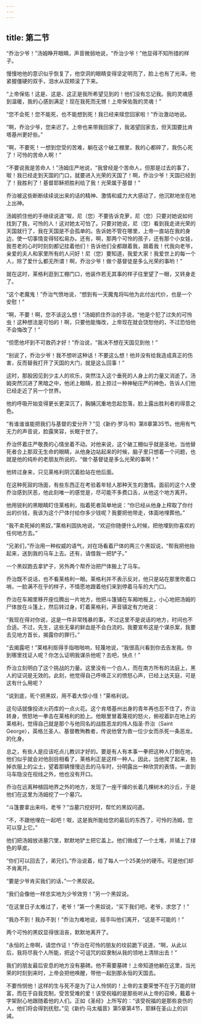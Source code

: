 ```yaml
---
---
---
```

title: 第二节
---




“乔治少爷！”汤姆睁开眼睛，声音微弱地说，“乔治少爷！”他显得不知所措的样子。

慢慢地他的意识似乎恢复了，他空洞的眼睛变得坚定明亮了，脸上也有了光泽。他紧握僵硬的双手，泪水从双颊滚了下来。

“上帝保佑！这是、这是、这正是我所希望见到的！他们没有忘记我。我的灵魂感到温暖，我的心感到满足！现在我死而无憾！上帝保佑我的灵魂！”

“您不会死！您不能死，也不能想到死！我已经来赎您回家啦！”乔治激动地说。

“啊，乔治少爷，您来迟了。上帝也来带我回家了，我渴望回家去，但天国要比肯塔基州更好些。”

“啊，不要死！一想到您受的苦难，躺在这个破工棚里，我的心都碎了，我伤心死了！可怜的苦命人啊！”

“不要说我是苦命人！”汤姆庄严地说，“我曾经是个苦命人，但那是过去的事了，呶！我已经走到天国的门口，就要进入光荣的天国了！啊，乔治少爷！天国已经到了！我胜利了！基督耶稣把胜利给了我！光荣属于基督！”

乔治被这些断断续续说出来的话的精神、激情和威力大大感动了，他沉默地坐在地上出神。

汤姆抓住他的手继续说道“呶，尼（您）不要告诉克萝，尼（您）只要对她说如何找到了我，可怜的人！这对她太可怕了。只要对她说，尼（您）看到我走进光荣的天国就行了，我在天国是不会孤单的。告诉她不管在哪里，上帝一直站在我的身边，使一切事情变得轻松易办。还有，啊，那两个可怜的孩子，还有那个小女娃，我苍老的心时时刻刻都记挂着他们！告诉他们全都跟着我，跟着我！代我向老爷，亲爱的夫人和家里所有的人问好！尼（您）要知道，我爱大家！我爱世上的每一个人，除了爱什么都无所谓！啊，乔治少爷！做个基督徒是多么光荣的事哟！”

就在这时，莱格利逛到工棚门口，他装作若无其事的样子往里望了一眼，又转身走了。

“这个老魔鬼！”乔治气愤地说，“想到有一天魔鬼将叫他为此付出代价，也是一个安慰！”

“啊，不要！啊，您不该这么想！”汤姆抓住乔治的手说，“他是个犯了过失的可怜虫！这种想法是可怕的！啊，只要他能悔改，上帝现在就会饶恕他的，不过恐怕他不会悔改了！”

“但愿他坏到不可救药才好！”乔治说，“我决不想在天国见到他！”

“别说了，乔治少爷！我不想听这种话！不要这么想！他并没有给我造成真正的伤害，反而替我打开了天国的大门，就是这么回事！”

这时，那股因见到少主人的欢乐，突然注入这个垂死的人身上的力量又消逝了。汤姆突然沉进了黑暗之中，他闭上眼睛，脸上掠过一种神秘庄严的神色，告诉人们他已经走近了另一个世界。

他的呼吸开始变得更长更深沉了，胸脯沉重地忽起忽落，脸上露出胜利者的得意之色。

“有谁谁谁能把我们与基督的爱分开？”见《新约·罗马书》第8章第35节。他用有气无力的声音说，脸露笑容，长眠于世了。

乔治怀着庄严敬畏的心情坐着不动。对他来说，这个破工棚似乎就是圣地，当他替死者合上那双无生命的眼睛，从他身边站起来的时候，脑子里只想着一个问题，也就是他的纯朴的老朋友所说的，“做个基督徒是多么光荣的事啊！”

他转过身来，只见莱格利阴沉着脸站在他后面。

在这种死寂的场面，有些东西正在考验着年轻人那种天生的激情。面前的这个人使乔治感到厌恶，他此刻唯一的感觉是，尽可能不多费口舌，从他这个地方离开。

他用锐利的黑眼睛盯住莱格利，指着死者简单地说：“你已经从他身上榨取了你付出的价钱，我该为这个尸体付给你多少钱呢？我要把他带走，体面地埋葬他。”

“我不卖死掉的黑奴，”莱格利固执地说，“欢迎你随便什么时候，把他埋到你喜欢的任何地方去。”

“兄弟们，”乔治用一种权威的语气，对在场看着尸体的两三个黑奴说，“帮我把他抬起来，送到我的马车上去。还有，请借我一把铲子。”

一个黑奴跑去拿铲子，另外两个帮乔治把尸体搬上了马车。

乔治既不说话，也不看莱格利一眼。莱格利并不表示反对，他只是站在那里吹着口哨，一脸满不在乎的样子，不情愿地跟着他们来到停着马车的大门口。

乔治在车厢里移开座位腾出一片地方，他把斗篷铺在车厢地板上，小心地把汤姆的尸体放在斗篷上，然后转过身，盯着莱格利，声音镇定有力地说：

“我现在得对你说，这是一件非常残暴的事，不过这里不是说话的地方，时间也不合适。不过，先生，这些无辜的鲜血是不会白流的。我要宣布这是个谋杀案，我要去见地方首长，揭露你的罪行。”

“去揭露吧！”莱格利抠得手指啪啪响，轻蔑地说，“我很高兴看到你去告发我。你到哪里找证人呢？你怎么证明我谋杀他呢？去吧，快点！”

乔治立刻明白了这个挑战的力量。这里没有一个白人，而在南方所有的法庭上，黑人的证词是无效的。此刻，他觉得自己呼唤正义的愤怒心声，已经上达天庭，可是这有什么用呢？

“说到底，死个把黑奴，用不着大惊小怪！”莱格利说。

这句话就像投进火药库的一点火花。这个肯塔基州出身的青年再也忍不住了，乔治转身，愤怒地一拳击在莱格利的脸上。他眼里冒着蔑视的怒火，俯视着趴在地上的莱格利，觉得自己就是那个与他同名的战胜恶龙的伟人指圣·乔治（Saint George），英格兰圣人、基督教殉教者，传说他曾为救一位少女而杀死一条恶龙。的化身。

总之，有些人是应该吃点儿教训才好的。要是有人有本事一拳把这种人打倒在地，他们似乎就会对他刮目相看了，莱格利正是这样一种人。因此，当他爬了起来，拍掉衣服上的尘土，望着那辆慢慢远去的马车时，分明露出一种欣赏的表情，一直到马车隐没在视线之外，他也没有开口。

乔治在远离种植园地界之外的地方，发现了一座干燥的长着几棵树木的沙丘，于是他们在这里为汤姆挖了一个墓穴。

“斗篷要拿出来吗，老爷？”当墓穴挖好时，帮忙的黑奴问道。

“不，不跟他埋在一起吧！呶，这是我所能给您的最后的东西了，可怜的汤姆，您可以穿上它。”

他们把汤姆放进墓穴里，默默地铲土把它盖上。他们做成了一个土堆，并铺上了绿色的草皮。

“你们可以回去了，弟兄们。”乔治说着，给了每人一个25美分的硬币。可是他们却不肯离开。

“要是少爷肯买我们的话，”一个黑奴说。

“我们会像他一样忠实地为少爷效劳！”另一个黑奴说。

“在这里日子太难过了，老爷！”第一个黑奴说，“买下我们吧，老爷，求您了！”

“我办不到！我办不到！”乔治为难地说，摇手叫他们离开，“这是不可能的！”

两个可怜的黑奴显得很沮丧，默默地离开了。

“永恒的上帝啊，请您作证！”乔治在可怜的朋友的坟前跪下说道，“啊，从此以后，我将尽我个人所能，把这个可诅咒的奴隶制从我的领地上清除出去！”

我们的朋友最后安息的地方没有墓碑。他不需要墓碑！上帝知道他躺在这里，当光荣的时刻到来时，上帝会把他唤醒，带他一起到那永恒的天国去。

不要怜悯他！这样的生与死不是为了让人怜悯的！上帝的主要荣誉不在于万能的财富，而在于自我克制，受苦受难的爱！该受祝福的是那些听从上帝的召唤，戴着十字架耐心地跟随着他的人们。正如《圣经》上所写的：“该受祝福的是那些哀伤的人，他们将会得到抚慰。”见《新约·马太福音》第5章第4节，耶稣在圣山上的训诫。